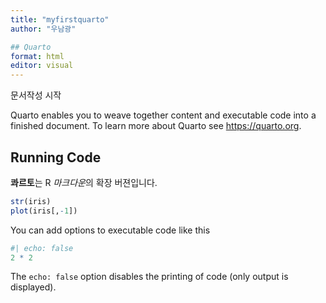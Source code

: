 ```yaml
---
title: "myfirstquarto"
author: "우남광"

## Quarto
format: html
editor: visual
---
```


문서작성 시작

Quarto enables you to weave together content and executable code into a finished document. To learn more about Quarto see <https://quarto.org>.

## Running Code

**콰르토**는 R *마크다운*의 확장 버젼입니다.

```r
str(iris)
plot(iris[,-1])
```

You can add options to executable code like this

```r
#| echo: false
2 * 2
```

The `echo: false` option disables the printing of code (only output is displayed).
